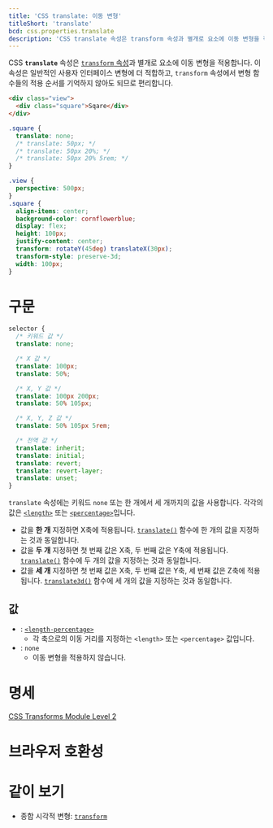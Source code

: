 ```yaml
---
title: 'CSS translate: 이동 변형'
titleShort: 'translate'
bcd: css.properties.translate
description: 'CSS translate 속성은 transform 속성과 별개로 요소에 이동 변형을 적용합니다.'
---
```


CSS **`translate`** 속성은 [`transform` 속성][`transform`]과 별개로 요소에 이동 변형을 적용합니다. 이 속성은 일반적인 사용자 인터페이스 변형에 더 적합하고, `transform` 속성에서 변형 함수들의 적용 순서를 기억하지 않아도 되므로 편리합니다.

```html hidden name=demo
<div class="view">
  <div class="square">Sqare</div>
</div>
```

```css hidden name=demo
.square {
  translate: none;
  /* translate: 50px; */
  /* translate: 50px 20%; */
  /* translate: 50px 20% 5rem; */
}
```

```css hidden name=demo filename=style
.view {
  perspective: 500px;
}
.square {
  align-items: center;
  background-color: cornflowerblue;
  display: flex;
  height: 100px;
  justify-content: center;
  transform: rotateY(45deg) translateX(30px);
  transform-style: preserve-3d;
  width: 100px;
}
```

<LiveExample height={200} lang="css" name="demo" />

# 구문

```css
selector {
  /* 키워드 값 */
  translate: none;

  /* X 값 */
  translate: 100px;
  translate: 50%;

  /* X, Y 값 */
  translate: 100px 200px;
  translate: 50% 105px;

  /* X, Y, Z 값 */
  translate: 50% 105px 5rem;

  /* 전역 값 */
  translate: inherit;
  translate: initial;
  translate: revert;
  translate: revert-layer;
  translate: unset;
}
```

`translate` 속성에는 키워드 `none` 또는 한 개에서 세 개까지의 값을 사용합니다. 각각의 값은 [`<length>`] 또는 [`<percentage>`]입니다.

- 값을 **한 개** 지정하면 X축에 적용됩니다. [`translate()`] 함수에 한 개의 값을 지정하는 것과 동일합니다.
- 값을 **두 개** 지정하면 첫 번째 값은 X축, 두 번째 값은 Y축에 적용됩니다. [`translate()`] 함수에 두 개의 값을 지정하는 것과 동일합니다.
- 값을 **세 개** 지정하면 첫 번째 값은 X축, 두 번째 값은 Y축, 세 번째 값은 Z축에 적용됩니다. [`translate3d()`] 함수에 세 개의 값을 지정하는 것과 동일합니다.

## 값

- : [`<length-percentage>`]
  - 각 축으로의 이동 거리를 지정하는 `<length>` 또는 `<percentage>` 값입니다.
- : `none`
  - 이동 변형을 적용하지 않습니다.

# 명세

[CSS Transforms Module Level 2](https://drafts.csswg.org/css-transforms-2/#individual-transforms)

# 브라우저 호환성

<BrowserCompat data={props.bcd} />

# 같이 보기

- 종합 시각적 변형: [`transform`]

[`<length>`]: ./length
[`<length-percentage>`]: https://developer.mozilla.org/en-US/docs/Web/CSS/length-percentage
[`<percentage>`]: ./percentage
[`transform`]: ./transform
[`translate()`]: https://developer.mozilla.org/ko/docs/Web/CSS/transform-function/translate
[`translate3d()`]: https://developer.mozilla.org/ko/docs/Web/CSS/transform-function/translate3d
